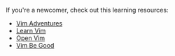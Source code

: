 If you're a newcomer, check out this learning resources:
- [Vim Adventures](https://vim-adventures.com/)
- [Learn Vim](https://github.com/iggredible/Learn-Vim)
- [Open Vim](https://www.openvim.com/)
- [Vim Be Good](https://github.com/ThePrimeagen/vim-be-good)
